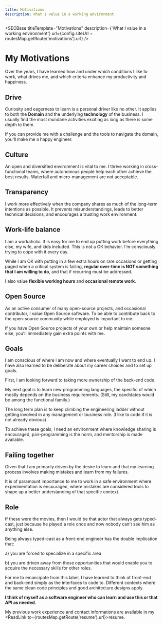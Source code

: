 ```yaml
---
title: Motivations
description: What I value in a working environment
---
```





<SEOBase
  titleTemplate="Motivations"
  description={'What I value in a working environment'}
  url={config.siteUrl + routesMap.getRoute('motivations').url}
/>

# My Motivations
Over the years, I have learned how and under which conditions I like to work, what drives me, and which criteria enhance my productivity and happiness.

## Drive
Curiosity and eagerness to learn is a personal driver like no other.
It applies to both the **Domain** and the underlying **technology** of the business.
I usually find the most mundane activities exciting as long as there is some depth to them.

If you can provide me with a challenge and the tools to navigate the domain, you'll make me a happy engineer.


## Culture
An open and diversified environment is vital to me.
I thrive working in cross-functional teams, where autonomous people help each other achieve the best results. Waterfall and micro-management are not acceptable.

## Transparency
I work more effectively when the company shares as much of the long-term intentions as possible. It prevents misunderstandings, leads to better technical decisions, and encourages a trusting work environment.

## Work-life balance
I am a workaholic. It is easy for me to end up putting work before everything else, my wife, and kids included. This is not a OK behavior. I'm consciously trying to cope with it every day.

While I am OK with putting in a few extra hours on rare occasions or getting paged when a critical system is failing, **regular over-time is NOT something that I am willing to do**, and that if recurring must be addressed.

I also value **flexible working hours** and **occasional remote work**.

## Open Source
As an active consumer of many open-source projects, and occasional contributor, I value Open Source software.
To be able to contribute back to the open-source community while employed is important to me.

If you have Open Source projects of your own or help maintain someone else, you'll immediately gain extra points with me.

## Goals
I am conscious of where I am now and where eventually I want to end up.
I have also learned to be deliberate about my career choices and to set up goals.

First, I am looking forward to taking more ownership of the back-end code.

My next goal is to learn new programming languages, the specific of which mostly depends on the business requirements. (Still, my candidates would be among the functional family.)

The long term plan is to keep climbing the engineering ladder without getting involved in any management or business role. (I like to code if it is not already obvious)

To achieve these goals, I need an environment where knowledge sharing is encouraged, pair-programming is the norm, and mentorship is made available.

## Failing together
Given that I am primarily driven by the desire to learn and that my learning process involves making mistakes and learn from my failures.

It is of paramount importance to me to work in a safe environment where experimentation is encouraged, where mistakes are considered tools to shape up a better understanding of that specific context.

## Role
If these were the movies, then I would be that actor that always gets typed-cast, just because he played a role once and now nobody can't see him as anything else.

Being always typed-cast as a front-end engineer has the double implication that:

a) you are forced to specialize in a specific area

b) you are driven away from those opportunities that would enable you to acquire the necessary skills for other roles.

For me to emancipate from this label, I have learned to think of front-end and back-end simply as the interfaces to code to.
Different contexts where the same clean code principles and good architecture designs apply.

**I think of myself as a software engineer who can learn and use this or that API as needed**.

My previous work experience and contact informations are available in my
<ReadLink to={routesMap.getRoute('resume').url}>resume</ReadLink>.
